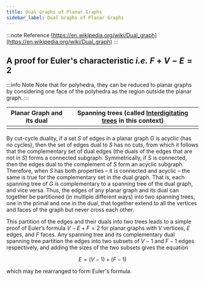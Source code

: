 ```yaml
---
title: Dual Graphs of Planar Graphs
sidebar_label: Dual Graphs of Planar Graphs
---
```



:::note Reference
[https://en.wikipedia.org/wiki/Dual_graph](https://en.wikipedia.org/wiki/Dual_graph)
:::

## A proof for Euler's characteristic _i.e._ $F + V - E = 2$

:::info Note
Note that for polyhedra, they can be reduced to planar graphs by considering one face of the polyhedra as the region outside the planar graph.
:::

| Planar Graph and its dual | Spanning trees (called <u>Interdigitating trees</u> in this context) |
| :---: | :----: |
| <Image image='/cp/dual-graph.png' /> | <Image image='/cp/dual-graph-spanning-tree.png' /> |

By cut-cycle duality, if a set $S$ of edges in a planar graph $G$ is acyclic (has no cycles), then the set of edges dual to $S$ has no cuts, from which it follows that the complementary set of dual edges (the duals of the edges that are not in $S$) forms a connected subgraph. Symmetrically, if $S$ is connected, then the edges dual to the complement of $S$ form an acyclic subgraph. Therefore, when $S$ has both properties – it is connected and acyclic – the same is true for the complementary set in the dual graph. That is, each spanning tree of $G$ is complementary to a spanning tree of the dual graph, and vice versa. Thus, the edges of any planar graph and its dual can together be partitioned (in multiple different ways) into two spanning trees, one in the primal and one in the dual, that together extend to all the vertices and faces of the graph but never cross each other.

This partition of the edges and their duals into two trees leads to a simple proof of Euler’s formula $V - E + F = 2$ for planar graphs with $V$ vertices, $E$ edges, and $F$ faces. Any spanning tree and its complementary dual spanning tree partition the edges into two subsets of $V - 1$ and $F - 1$ edges respectively, and adding the sizes of the two subsets gives the equation

$$
E = (V - 1) + (F - 1)
$$

which may be rearranged to form Euler's formula.